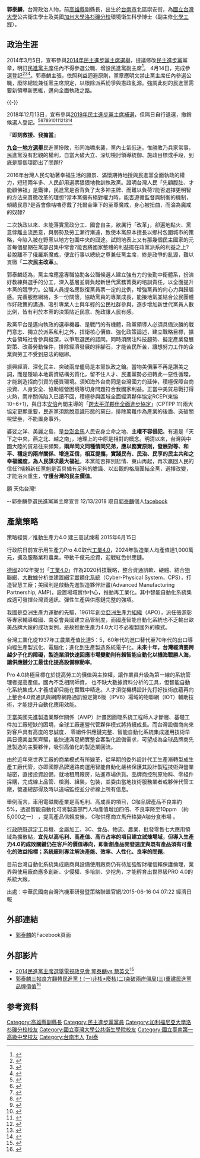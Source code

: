 {{Infobox_Person
| name = 郭泰麟
|image=Kuotailing-Cropped.png
|box_width= 200px
|occupation=
| job2 =
| period =
|birth_name=
| other_names =
| foreign_names =
| english_names = 
| Sex = 男
|birth_date= 1959年
|birth_place= [[台南市|台南市]]
|death_date=
|death_place=
| nationality = {{ROC}}
| residence =
|language=國語、台語、英語
| height =
| weight =
| party = {{Dpp|25px}}
| religion =
| spouse =
| relatives =
|education=
*台南市公園國小<small>（1972）</small>
*台南市延平國中<small>（1975）</small>
*台南一中<small>（1978）</small>
*國立台灣大學公共衛生學士<small>（1983）</small>
*美國UCLA環境衛生科學博士(副主修 化學工程)<small>（1993）</small>
| past =
*[[高雄縣|高雄縣]]第14屆[[高雄縣|副縣長]]<small>（2001－2002）</small>
*[[中華民國南科產經協會|中華民國南科產經協會]]理事長<small>（1998-2004）</small>
*中華民國南科產經協會名譽理事長<small>（2004至今）</small>
*[[高雄科學園區|高雄科學園區]]電信技術中心發起人<small>（2002）</small>
*[[岡山本洲工業區|岡山本洲工業區]]主任暨環保科技園區創設發起人<small>（2002）</small>
*[[高雄市交響樂團|高雄市交響樂團]]基金會董事長 <small>（2003-2005）</small>
*[[俄羅斯先進太空研究基金會|俄羅斯先進太空研究基金會]]顧問(RASRF)<small>（2005-2008）</small>
*[[瑞士|瑞士]][[洛桑|洛桑]]管理學院競爭力分析委員(IMD)<small>（1995-2005）</small>
*[[台灣生物安全協會|台灣生物安全協會]]理事長<small>（2004-2010）</small>
*[[美國|美國]][[ABIH|ABIH]]核考工業衛生技師(CIH)<small>（1993 至今）</small>
| work =
|awards=
}}
'''郭泰麟'''{{BD|1959年|||catIdx=Guo郭}}，台灣政治人物，前[[高雄縣|高雄縣]]副縣長，出生於[[台南市|台南市]]北區崇安街，為[[國立台灣大學|國立台灣大學]]公共衛生學士及美國[[加州大學洛杉磯分校|加州大學洛杉磯分校]]環境衛生科學博士（副主修[[化學工程|化學工程]]）。

== 政治生涯 ==
2014年3月5日，宣布參與[[2014年民主進步黨主席選舉|2014年民主進步黨主席選舉]]，提議修改[[民主進步黨|民主進步黨]]黨章，明訂[[民進黨主席|民進黨主席]]任內不得參選公職、增設民進黨副主席<ref>{{Cite news|url=https://tw.news.appledaily.com/politics/realtime/20140305/355241/|title=好熱鬧！前高縣副縣長郭泰麟參選民進黨主席|author=|date=|work=|accessdate=2014-03-05}}</ref>。
4月14日，完成參選登記<ref>{{Cite news|url=https://tw.news.yahoo.com/%E9%83%AD%E6%B3%B0%E9%BA%9F%E5%AE%8C%E6%88%90%E7%99%BB%E8%A8%98-%E5%8F%83%E9%81%B8%E6%B0%91%E9%80%B2%E9%BB%A8%E4%B8%BB%E5%B8%AD-075537268.html|title=郭泰麟完成登記 參選民進黨主席|author=|date=|work=|accessdate=2014-04-14|archive-date=2014-04-16|archive-url=https://web.archive.org/web/20140416042350/https://tw.news.yahoo.com/%E9%83%AD%E6%B3%B0%E9%BA%9F%E5%AE%8C%E6%88%90%E7%99%BB%E8%A8%98-%E5%8F%83%E9%81%B8%E6%B0%91%E9%80%B2%E9%BB%A8%E4%B8%BB%E5%B8%AD-075537268.html|dead-url=no}}</ref><ref>{{Cite news|url=https://anntw.com/articles/20140518-Ue0F|title=民進黨主席候選人 政見會交鋒|author=|date=|work=|accessdate=2014-05-18|archive-date=2018-12-28|archive-url=https://web.archive.org/web/20181228130757/https://anntw.com/articles/20140518-Ue0F|dead-url=no}}</ref><ref>{{Cite news|url=https://www.peoplenews.tw/news/76d2b07a-750e-471e-81a1-15ca9eb0717e|title=郭泰麟籲黨主席不選公職 蔡英文：參選常是黨員期待|author=|date=|work=|accessdate=2014-05-18|archive-date=2018-12-28|archive-url=https://web.archive.org/web/20181228174731/https://www.peoplenews.tw/news/76d2b07a-750e-471e-81a1-15ca9eb0717e|dead-url=no}}</ref>。郭泰麟主張，依照利益迴避原則，黨章應明文禁止黨主席任內參選公職，廢除總統兼任黨主席規定，以根除派系紛爭與憲政亂源。強調此刻的民進黨需要新領導新思維，邁向全面執政之路。

{{Cquote 2|
*['''郭泰麟主要政見''']
* 黨主席任內不得參選公職
* 暨增設黨副主席納入黨章
* 十萬菁英入黨、恢復黨員投票
* 推動二次政改、實踐內閣體制
* 健全鄉鎮黨務、培訓黨政人才
* 啟發全球思維、支援在地行動
* 落實育兒津貼、強化長照制度
* 捍衛台灣主體、邁向全面執政|}}{{-}}

2018年12月13日，宣布參與[[2019年民主進步黨主席補選|2019年民主進步黨主席補選]]，但隔日自行退選，撤銷候選人登記。<ref>{{Cite news|url=https://udn.com/news/story/6656/3535364|title=高雄縣前副縣長郭泰麟 登記參選民進黨主席補選|author=|date=|work=|accessdate=2018-12-13|archive-date=2018-12-20|archive-url=https://web.archive.org/web/20181220182832/https://udn.com/news/story/6656/3535364|dead-url=no}}</ref><ref>{{Cite news|url=https://www.chinatimes.com/realtimenews/20181213003497-260407|title=民進黨主席登記搶頭香 郭泰麟：輸到脫褲 裸體也要維持隊形|author=|date=|work=|accessdate=2018-12-13|archive-date=2018-12-14|archive-url=https://web.archive.org/web/20181214141522/https://www.chinatimes.com/realtimenews/20181213003497-260407|dead-url=no}}</ref><ref>{{Cite news|url=https://www.rti.org.tw/news/view/id/2005074/collectionId/697|title=登記參選民進黨主席 郭泰麟拔頭籌 陳其邁仍無動靜|author=|date=|work=|accessdate=2018-12-13|archive-date=2018-12-28|archive-url=https://web.archive.org/web/20181228130725/https://www.rti.org.tw/news/view/id/2005074/collectionId/697|dead-url=no}}</ref><ref>{{Cite news|url=https://tw.news.yahoo.com/%E6%B0%91%E9%80%B2%E9%BB%A8%E4%B8%BB%E5%B8%AD%E8%A3%9C%E9%81%B8%E7%B5%82%E6%96%BC%E9%96%8B%E5%BC%B5-%E9%83%AD%E6%B3%B0%E9%BA%9F%E6%88%90%E7%99%BB%E8%A8%98%E7%AC%AC-%E4%BA%BA-113603046.html|title=民進黨主席補選終於開張 郭泰麟成登記第一人|author=|date=|work=|accessdate=2018-12-13|archive-date=2018-12-28|archive-url=https://web.archive.org/web/20181228083041/https://tw.news.yahoo.com/%E6%B0%91%E9%80%B2%E9%BB%A8%E4%B8%BB%E5%B8%AD%E8%A3%9C%E9%81%B8%E7%B5%82%E6%96%BC%E9%96%8B%E5%BC%B5-%E9%83%AD%E6%B3%B0%E9%BA%9F%E6%88%90%E7%99%BB%E8%A8%98%E7%AC%AC-%E4%BA%BA-113603046.html|dead-url=no}}</ref><ref>{{Cite news|url=https://www.mirrormedia.mg/story/20181213inv011/|title=綠主席改選搶頭香　郭泰麟：輸到脫褲也要維持隊形|author=|date=|work=|accessdate=2018-12-13|archive-date=2018-12-14|archive-url=https://web.archive.org/web/20181214123905/https://www.mirrormedia.mg/story/20181213inv011|dead-url=no}}</ref><ref>{{Cite news|url=https://udn.com/news/story/6656/3537508|title=影／郭泰麟退出民進黨黨主席補選|author=|date=|work=|accessdate=2018-12-14|archive-date=2018-12-21|archive-url=https://web.archive.org/web/20181221035023/https://udn.com/news/story/6656/3537508|dead-url=no}}</ref><ref>{{Cite news|url=https://www.ettoday.net/news/20181214/1331154.htm|title=卓榮泰、游盈隆選黨主席　郭泰麟退選拿回150萬|author=|date=|work=|accessdate=2018-12-14|archive-date=2018-12-28|archive-url=https://web.archive.org/web/20181228083041/https://www.ettoday.net/news/20181214/1331154.htm|dead-url=no}}</ref><ref>{{Cite news|url=https://www.ettoday.net/news/20181213/1330181.htm|title=郭泰麟搶首位登記選民進黨主席：輸到脫褲裸奔也要維持隊形|author=|date=|work=|accessdate=2018年12月13日|archive-date=2019年1月3日|archive-url=https://web.archive.org/web/20190103004742/https://www.ettoday.net/news/20181213/1330181.htm|dead-url=no}}</ref><ref>{{Cite news|url=http://www.crntt.tw/doc/1052/8/1/3/105281368.html?coluid=7&kindid=0&docid=105281368|title=民進黨主席參選人郭泰麟：兩岸問題應務實|author=|date=|work=|accessdate=2018年12月13日|archive-date=2019年1月2日|archive-url=https://web.archive.org/web/20190102143142/http://www.crntt.tw/doc/1052/8/1/3/105281368.html?coluid=7&kindid=0&docid=105281368|dead-url=no}}</ref><ref>{{Cite news|url=http://talk.ltn.com.tw/article/paper/1257886|title=自由廣場》總統兼任行政院長 化解危機|author=|date=|work=|accessdate=2018年12月31日|archive-date=2018年12月31日|archive-url=https://web.archive.org/web/20181231055915/http://talk.ltn.com.tw/article/paper/1257886|dead-url=no}}</ref>

{{hideH}}
『'''即刻救援、我擔當'''』

'''[[2018年中華民國地方公職人員選舉|九合一地方選舉]]'''民進黨慘敗，形同海嘯來襲，黨內士氣低迷。惟勝敗乃兵家常事，民進黨沒有悲觀的權利，自當大破大立、深切檢討領導統御、施政目標或手段，到底是那個環節出了問題!?

2016年台灣人民勾勒著幸福生活的願景、滿懷期待地授與民進黨全面執政的權力，短短兩年多、人民卻用選票狠狠地教訓執政黨。證明台灣人民「先顧腹肚、才能顧佛祖」是鐵律，民進黨是否背負了太多神主牌、而難以負荷?能否選擇更明智的方法來貫徹改革的理想?當本黨擁有絕對權力時，能否遵循監督與制衡的機制，傾聽民意?是否會像咕嚕穿戴了托爾金筆下的至尊魔戒，身心被扭曲，而淪為魔戒的奴隸?

二次執政以來、未能落實黨政分工、國會自主，欲厲行「改革」，卻遍地點火、黨意悖離主流民意，與弱勢及勞工漸行漸遠，致使本黨原本擅長以鄉村包圍城市的策略，今陷入被在野黨以地方包圍中央的囧途。試問地表上又有那幾個民主國家的元首每個星期在黨部召集中常會?能否將國家整體的利益擺在政黨派系的利益之上?若脫離不了俄羅斯魔戒，便宜行事以總統之尊兼任黨主席，終是政爭的亂源，難以貫徹「'''二次民主改革'''」。

郭泰麟認為，黨主席應當專職協助各公職候選人建立強有力的後勤中衛體系，扮演好教練與選手的分工，深入基層並肩負起新世代黨務菁英的培訓責任，以全面提升本黨的競爭力。公職人員提名應恢復黨員票一定的比例，增強黨員的向心力與歸屬感。完善服務網絡，多一份關懷，協助黨員的專業成長，能接地氣並結合公民團體作好政策的溝通、吸引專業人士與年輕的公民社群參與，逐步增加新世代黨員人數比例，皆有利於本黨的決策貼近民意、施政讓人民有感。

政黨平台是邁向執政的選舉機器、是戰鬥的有機體，政黨領導人必須具備決勝的戰鬥意志、獨立於派系私利之外，捍衛核心價值、強化政策論述，建立戰略目標，擴大各領域社會參與縱深，以爭取選民的認同。同時須關注科技趨勢、擬定產業發展對策、改善勞動條件，排除經濟發展的絆腳石，才能苦民所苦，讓想努力工作的企業與勞工不受到惡法的綑綁。

振興經濟、深化民主、突破兩岸僵局是本黨執政之鑰。當物美價廉不再是讚美之詞，而是隱喻本地薪資結構劣質化，留不住人才、民進黨勢必扭轉此一惡性循環，才能創造招商引資的優質環境。須知海外台商同是台灣國力的延伸，積極保障台商投資、人身安全、協助經營困境等切身問題符合我國家利益。正當中美貿易戰打得火熱，兩岸關係陷入已讀不回，積極參與區域全面經濟夥伴協定RCEP(東協10+6+1)，與日本[[安倍晋三|安倍]]內閣主導的「[[跨太平洋夥伴全面進展協定|跨太平洋夥伴全面進步協定]]」(CPTPP 11)兩大協定更顯重要，民進黨須跳脫意識形態的窠臼，排除萬難作為產業的後盾、突破關稅壁壘，不能置身事外。

婆娑之洋、美麗之島，是[[臺灣地區|台澎金馬]]人民安身立命之地、'''主權不容侵犯'''。有道是「天下之中央，燕之北、越之南」，地理上的中原是相對的概念。明清以來，台灣與中國大陸的貿易往來頻繁，'''兩岸同文同種情同兄弟，應以務實原則，發展對等、和平、穩定的兩岸關係、增進互信，相互提攜，實踐民有、民治、民享的民主共和之幸福國度，為人民謀求最大福祉'''。本黨能否揮別悲情、東山再起，再次贏回人民的信任?端賴新任黨魁是否具備有足夠的膽識、以宏觀的格局團結全黨，選擇改變，才能浴火重生，'''守護台灣的民主價值'''。

願 天佑台灣!

--郭泰麟參選民進黨黨主席宣言 12/13/2018  取自[[郭泰麟|郭泰麟]]個人[[facebook|facebook]]
{{hideF}}

== 產業策略 ==
策略經營／推動生產力4.0 建三高試煉場 2015年6月15日 

行政院日前宣示用生產力Pro 4.0取代[[工業4.0|工業4.0]]，2024年製造業人均產值達1,000萬元，擴及服務業和農業，帶動千億元投資，迎戰紅色供應鏈。 

[[德国|德國]]2012年提出「[[工業4.0|工業4.0]]」作為2020科技戰略，整合資通訊軟、硬體、結合[[物联网|物聯網]]、[[大數據|大數據]]分析並建置[[網宇實體系統|網宇實體化系統]]（Cyber-Physical System，CPS），打造智慧工廠；美國則是啟動先進製造夥伴計畫(Advanced Manufacturing Partnership, AMP)，設置場域實作中心，推動再工業化。其中智能自動化系統集成適可發揮台灣資通訊、彈性生產與供應鏈完整的強項。 

我國是亞洲生產力運動的先驅，1961年創立[[亞洲生產力組織|亞洲生產力組織]]（APO），派任張源彰等專家輔導韓國、南亞會員國建立品管制度，而國產智能自動化系統也不乏輸出歐美品牌大廠的成功案例，是故推動生產力4.0大可不必複製國外的模式。 

台灣工業化從1937年工農業產值比達5：5，60年代的進口替代至70年代的出口導向經生產製式化、電腦化；進化到生產製造系統電子化。'''未來十年，台灣經濟要跨越少子化的障礙，製造業須快速回應市場變動則有賴智能自動化以機海戰勝人海，讓供應鏈分工最佳化提高設備稼動率'''。 

Pro 4.0終極目標在於提高勞工的價值與主控權，讓作業員升級為第一線的系統管理者提高產值。國內不乏相關師資， 也不缺大數據資料分析的工具，但智能自動化系統集成人才養成卻只能在實戰中精進。人才須從機構設計先打好技術底蘊再向上整合4.0資通訊與網際網路通訊協定第6版（IPV6）場域的物聯網（IOT）輔助技術，才能提升自動化應用效能。 

正當美國先進製造業夥伴關係（AMP）計畫因面臨系統工程師人才斷層、基礎工件加工廠短缺的困境，全球工廠運營代管夥伴模式將持續成長。而台灣設備商向來對客戶具有高度的忠誠度， 零組件供應鏈完整、智能自動化系統集成運用技術早與日德美並駕齊驅，能快速滿足網實整合客製化設備需求，可望成為全球品牌商先進製造的主要夥伴，吸引高值化的製造業回流。

由於近年來世界工廠的商業模式有所變革，從早期的委外設計代工生產漸轉型成生產工廠代管，亦即國際品牌通路商運用智能自動化嚴格保護其設計製程技術與營業祕密，直接投資設備，就地租用廠房，貼進市場供貨。品牌商控制原物料、零組件採購，完成線上品管、檢測、組裝，包裝，並委由當地技術服務業者或夥伴代管工廠，營運總部得及時以遠端監控並分析線上所有信息。 

舉例而言，車用電磁閥產業是高毛利、高成長的項目，C咖品牌產品不良率約5%，透過智能自動化可將製造部門人均產值增加四倍、不良率降至10ppm （約5,000之一） ，提高產品信賴度後， C咖供應商立馬升格變A咖分食市場 。 

[[行政院|行政院]]既選定工具機、金屬加工、3C、食品、物流、農業、批發零售七大應用領域為擴散點，'''宜先以高毛利、高產值、高市占率的項目建立試煉場域，但導入生產力4.0的成敗關鍵仍在客戶的價值導向，即新創產品開發速度與既有產品須有可量化的效益指標；系統廠則專注解決產能、效率、人性化、良率的問題'''。 

目前台灣自動化系統集成廠商與設備使用廠商仍有待加強智財權信賴保護倫理，業界與使用廠商應多創新、少侵權、多培訓、少挖角，才能孵育出世界級PRO 4.0的系統大廠。  

出處：中華民國南台灣汽機車研發暨策略聯盟官網/2015-06-16 04:07:22 經濟日報

== 外部連結 ==
*[https://www.facebook.com/partymover2014 郭泰麟]的Facebook頁面

== 外部影片 ==
*[https://www.youtube.com/watch?v=rxdhhzD8JMw 2014民進黨主席選舉電視政見會 郭泰麟vs 蔡英文]<ref>{{Cite web|url=https://www.youtube.com/watch?v=rxdhhzD8JMw|title=2014民進黨主席選舉電視政見會 郭泰麟vs 蔡英文|accessdate=|author=|date=2014-05-18|publisher=}}</ref>
*[https://www.youtube.com/watch?v=oVRZqaTfk2E 郭泰麟三帖良方翻轉民進黨！(一)非核≠廢核(二)突破兩岸僵局(三)重建民進黨品牌價值]<ref>{{Cite web|url=https://www.youtube.com/watch?v=oVRZqaTfk2E|title=郭泰麟三帖良方翻轉民進黨！(一)非核≠廢核(二)突破兩岸僵局(三)重建民進黨品牌價值|accessdate=|author=|date=2018-12-27|publisher=}}</ref>

== 参考资料 ==

{{DEFAULTSORT:Guo郭}}
[[Category:高雄縣副縣長|Category:高雄縣副縣長]]
[[Category:民主進步黨黨員|Category:民主進步黨黨員]]
[[Category:加利福尼亞大學洛杉磯分校校友|Category:加利福尼亞大學洛杉磯分校校友]]
[[Category:國立臺灣大學公共衛生學院校友|Category:國立臺灣大學公共衛生學院校友]]
[[Category:國立臺南第一高級中學校友|Category:國立臺南第一高級中學校友]]
[[Category:台南市人|Category:台南市人]]
[[Category:郭姓|Tai泰]]